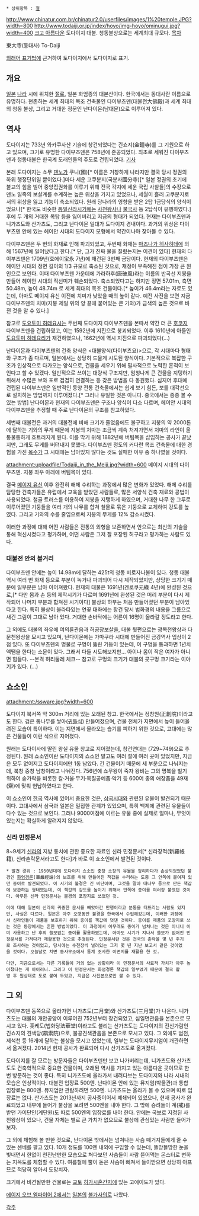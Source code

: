 * 상위항목 : [[절]]
http://www.chinatur.com.br/chinatur2.0/userfiles/images/1%20temple.JPG?width=800
http://www.todaiji.or.jp/index/hoyo/img-hoyo/ominugui.jpg?width=400
[[크고 아름다운]] 도다이지 대불. 청동불상으로는 세계최대 규모다.
[[목차]]

東大寺(동대사)
To-Daiji

[[외래어 표기법]]에 근거하여 토다이지에서 도다이지로 표기.

== 개요 ==
[[일본]] [[나라]] 시에 위치한 [[절]]로, 일본 화엄종의 대본산이다. 한국에서는 동대사란 이름으로 유명하다. 현존하는 세계 최대의 목조 건축물인 다이부츠덴(대불전大佛殿)과 세계 최대의 청동 불상, 그리고 거대한 정문인 난다이몬(남대문)으로 이루어져 있다. 

== 역사 ==
도다이지는 733년 와카쿠사산 기슭에 창건되었다는 긴쇼지(金鐘寺)를 그 기원으로 하고 있으며, 크기로 유명한 다이부츠덴은 758년에 준공되었다. 최초로 세워진 다이부츠덴과 청동대불은 한국계 도래인들의 주도로 건립되었다. [http://www.segye.com/Articles/Issue/Inquiry/Article.asp?aid=20070424001978&ctg1=03&ctg2=&subctg1=03&subctg2=&cid=0102060300000 기사]

본래 도다이지는 쇼무 [[덴노]]가 쿠니(國)[* 이름은 거창하게 나라지만 결국 당시 정권의 하위 행정단위일 뿐이었다.]마다 세운 고쿠분지(국분사國分寺)[* 일본 정권의 초기에 불교의 힘을 빌어 중앙집권화를 이루기 위해 전국 각지에 세운 국립 사찰들]의 수장으로 덴노 일족의 보살계를 수계하는 높은 위상을 가지고 있었으나, 세월이 흘러 고쿠분지로서의 위상을 잃고 기능이 축소되었다. 원래 당나라의 영향을 받은 2탑 1금당식의 양식이었으나[* 한국도 비슷한 [[통일신라]]시기에는 [[사천왕사]]나 [[불국사]] 등 2탑식이 유행하였다.] 후에 두 개의 거대한 목탑 등을 잃어버리고 지금의 형태가 되었다. 현재는 다이부츠덴과 니가츠도와 산가츠도, 그리고 난다이몬 일대가 도다이지 경내이다. 과거의 위상은 다이부츠덴 안에 있는 헤이안 시대의 도다이지 모형에서 약간이나마 찾아볼 수 있다.

다이부츠덴은 두 번의 화재로 인해 파괴되었고, 두번째 화재는 [[마츠나가 히사히데]]에 의해 1567년에 일어났다고 한다.[* 단, 그가 진짜 불을 질렀는지는 이견이 있다] 현재의 다이부츠덴은 1709년(호에이宝永 7년)에 재건된 3번째 금당이다. 현재의 다이부츠덴은 헤이안 시대의 정면 길이의 1/3 규모로 축소된 것으로, 재정이 부족해진 점이 가장 큰 원인으로 보인다. 이때 다이부츠덴 가운데에 가라하후(唐破風)라는 이름의 반곡선 지붕을 만들어 헤이안 시대의 직선미가 훼손되었다. 축소되었다고는 하지만 정면 57.01m, 측면 50.48m, 높이 48.74m 로 세계 최대의 목조 건물이다.[* 높이가 46.4m라는 자료도 있는데, 아마도 메이지 유신 이전에 치미가 낮았을 때의 높이 같다. 예전 사진을 보면 지금 다이부츠덴의 치미(지붕 제일 위의 양 끝에 붙어있는 큰 기와)가 금색의 높은 것으로 바뀐 것을 알 수 있다.] 

참고로 [[도요토미 히데요시]]는 두번째 도다이지 다이부츠덴을 본따서 약간 더 큰 [[호코지]] 다이부츠덴을 건립하였고, 이는 1592년에 지진으로 붕괴되었다. 이후 1610년에 아들인 [[도요토미 히데요리]]가 재건하였으나, 1662년에 역시 지진으로 파괴되었다(...)

난다이몬과 다이부츠덴의 건축 양식은 <대불양식(다이부츠요)>으로, 각 시대마다 형태와 구조가 좀 다르며, 일본에서는 상당히 드물게 시도된 양식이다. 기본적으로 복잡한 구조가 인상적으로 다가오는 양식으로, 건물을 세우기 위해 필사적으로 노력한 흔적이 보인다고 할 수 있겠다. 일반적으로 쓰이는 대량식 구조지만, 엄청나게 큰 건물을 지탱하기 위해서 수많은 보와 포로 겹겹히 연결하는 등 갖은 방법을 다 동원했다. 심지어 후대에 건립된 다이부츠덴은 일반적인 동양 전통 건축물에서는 쉽게 보기 힘든, 보를 대각선으로 설치하는 방법까지 이루어졌다.[* 그러나 유일한 것은 아니다. 중국에서는 종종 볼 수 있는 방법] 난다이몬과 현재의 다이부츠덴은 구조나 양식이 다소 다르며, 헤이안 시대의 다이부츠덴을 추정할 때 주로 난다이몬의 구조를 참고하였다. 

세번째 대불전은 과거의 대불전에 비해 크기가 줄었음에도 불구하고 지붕의 약 2000톤에 달하는 기와의 무게 때문에 지붕의 처마는 조금씩 계속 처져가면서 처마의 라인이 울퉁불퉁하게 흐트러지게 된다. 이를 막기 위해 1882년에 버팀목을 삽입하는 공사가 끝났지만, 그래도 무게를 버텨내지 못했다. 다이부츠덴 정도의 커다란 목조 건축물에 대한 경험을 가진 [[목수]]가 그 시대에는 남아있지 않다는 것도 실패한 이유 중 하나였을 것이다.  

attachment:uploadfile/Todaiji_in_the_Meiji.jpg?width=600
메이지 시대의 다이부츠덴. 지붕 좌우 아래에 버팀목이 있다.

결국 [[메이지 유신]] 이후 완전히 해체 수리하는 과정에서 많은 변화가 있었다. 해체 수리를 담당한 건축가들은 유럽에서 교육을 받았던 사람들로, 많은 서양식 건축 재료와 공법이 사용되었다. 철골 트러스를 이용하여 지붕을 지탱하게 하였으며, 거대한 나무 한 그루로 이루어졌던 기둥들을 여러 개의 나무를 합쳐 철물로 묶은 기둥으로 교체하여 강도를 높였다. 그리고 기와의 수를 줄임으로써 지붕의 무게를 12% 감소시켰다. 

이러한 과정에 대해 어떤 사람들은 전통의 외형을 보존하면서 안으로는 최신의 기술을 통해 혁신시켰다고 평가하며, 어떤 사람은 그저 잘 포장된 허구라고 평가하는 사람도 있다.

=== 대불전 안의 볼거리 ===
다이부츠덴 안에는 높이 14.98m에 달하는 425t의 청동 비로자나불이 있다. 청동 대불 역시 여러 번 화재 등으로 부분이 녹거나 파괴되어 다시 제작되었지만, 상당한 크기기 때문에 일부분은 남아 이어져왔다. 현재의 대불은 1691년(겐로쿠元綠 4년)에 완성된 것으로,[* 다만 몸과 손 등의 제작시기가 다르며 1691년에 완성된 것은 머리 부분이 다시 제작되어 나머지 부분과 합쳐진 시기이다] 불상의 하부는 처음 만들어졌던 부분이 남아있다고 한다. 특히 불상이 올라타있는 연꽃 대좌에는 창건 당시 법화경의 내용을 그름으로 새긴 그림이 그대로 남아 있다. 거대한 손바닥에는 어른이 16명이 올라갈 정도라고 한다. 

그 외에도 대불의 좌우에 여의륜관음과 허공장보살을, 대불 뒷편으로는 광목천왕상과 다문천왕상을 모시고 있으며, 난다이몬에는 가마쿠라 시대에 만들어진 금강역사 입상이 2점 있다. 또 다이부츠덴의 명물로 구멍이 뚫린 기둥이 있는데, 이 구멍을 통과하면 1년치 액땜을 한다는 소문이 있다. 그래서 다들 시도해보지만... 아이나 몸이 작은 여자가 아니면 힘들다. --본격 허리둘레 체크-- 참고로 구멍의 크기가 대불의 콧구멍 크기라는 이야기가 있다. (...)
== 쇼소인 ==
attachment:/ssware.jpg?width=600

도다이지 북서쪽 약 300m 거리에 있는 오래된 창고. 한국에서는 정창원(正創院)이라고도 한다. 검은 통나무를 쌓아([[귀틀]]식) 만들어졌으며, 건물 전체가 지면에서 높이 들어올려진 모습이 특이하다. 이는 지면에서 올라오는 습기를 피하기 위한 것으로, 고대에는 많은 건물들이 이런 식으로 지어졌다.

원래는 도다이사에 딸린 왕실 유물 창고로 지어졌는데, 창건연대는 (729~749)으로 추정된다. 원래 쇼소인이란 도다이지의 쇼소인 말고도 여러 절에 여러 곳이 있었지만, 지금은 모두 없어지고 도다이지에만 1동 남았다. 긴 건물이기 때문에 세 부분으로 나눠지는데, 북창 중창 남창이라고 나눠진다. 756년에 쇼무왕이 죽자 왕비는 그의 명복을 빌기 위하여 숟가락을 비롯한 칼·거울·무기·목칠공예품·악기 등 600여 종의 애장품을 49재(齋)에 맞춰 헌납하였다고 한다.

이 쇼소인이 [[한국]] 역사에 있어서 중요한 것은, [[삼국시대]]와 관련된 유물이 발견되기 때문이다. 고대사에서 삼국과 일본은 밀접한 관계가 있었으며, 특히 백제에 관련된 유물들이 다수 있는 것으로 보인다. 그러나 9000여점에 이르는 유물 중에 실제로 얼마나, 무엇이 있는지는 확실하게 알려지지 않았다.
=== 신라 민정문서 ===
8~9세기 [[신라]]의 지방 통치에 관한 중요한 자료인 신라 민정문서[* 신라장적(新羅帳籍), 신라촌락문서라고도 한다]가 바로 이 쇼소인에서 발견된 것이다.

 * 발견 경위 : 1950년대에 도다이지 쇼소인 중창 소장의 유물을 정리하다가 손상되었었던 불경인 [[화엄경론]](華嚴經論)의 보호를 위해 만들어진 책갑을 수리하는 도중 그 안쪽에 붙여져 있던 종이로 발견되었다. 이 시기의 불경은 긴 비단이며, 그것을 말아 대나무 등으로 만든 책갑에 보관하는 형태였는데, 이 책갑의 강도를 높이기 위해서 안쪽에 종이를 여러장 붙였던 것이다. 아무튼 신라 민정문서는 불경의 포장지로 쓰였던 것.

 이에 대해 일본이 신라의 귀중한 문서를 빼앗아간 만행이라고 분통을 터뜨리는 사람도 있지만, 사실은 다르다. 일본은 아주 오랫동안 불경을 한국에서 수입해갔는데, 이러한 과정에서 신라인들이 제품을 보호하기 위해 종이를 책갑에 덧댄 것이다. 종이를 제품의 포장지로 쓰는 것은 동양에서는 흔한 방법이었다. 이 과정에서 아무래도 종이가 넘쳐나는 것은 아니니 이미 사용하고 난 후의 쓸모없는 종이를 활용하였는데, 아마도 시기가 지나서 쓸모가 없어진 민정문서를 가져다가 재활용한 것으로 추정된다. 민정문서란 것은 전국의 촌락을 몇 년 주기로 조사하는 것이었고, 당시에는 수천장씩 널려있는 그저 몇 년 지난 보고서 같은 것이었을 것이다. 오늘날로 치면 동사무소에서 통계 조사한 이면지를 재활용 한 것.

 다만, 지금으로서는 다른 기록들이 거의 없는 상황이라 이 민정문서의 사료적 가치가 아주 높아졌다는 게 아이러니. 그리고 이 민정문서는 화엄경론 책갑의 일부였기 때문에 결국 촬영 후 원상태로 도로 붙여 두었고, 지금은 사진본으로만 볼 수 있다.

== 그 외 ==
다이부츠덴 동쪽으로 올라가면 니가츠도(二月堂)와 산가츠도(三月堂)가 나온다. 니가츠도는 대불의 개안공양이 이루어진 752년부터 창건되었고, 십일면관음을 본존으로 모시고 있다. 홋케도(법화당法華堂)이라고도 불리는 산가츠도는 도다이지의 전신가람인 긴쇼지의 견색당(羂索院)으로, 불공견색관음을 본존으로 모시고 있다. 그 외에도 범천, 제석천 등 16개에 달하는 불상을 모시고 있었는데, 일부는 도다이지뮤지엄이 개관하면서 옮겨졌다. 2014년 현재 공사가 완료되어 다시 산가츠도로 옮겨졌다.

도다이지를 잘 모르는 방문자들은 다이부츠덴만 보고 나가버리는데, 니가츠도와 산가츠도도 건축학적으로 중요한 건물이며, 오래된 역사를 가지고 있는 아름다운 곳이므로 한 번 방문하는 것이 좋다. 특히 니가츠도에 올라가서 내려다보는 도다이지와 나라 시내의 모습은 인상적이다. 대불전 입장료 500엔. 난다이몬 안에 있는 뮤지엄(박물관)과 통합 입장료는 800엔. 뮤지엄만 관람하려면 500엔. 니가츠도는 올라가 볼 수 있으며 따로 입장료는 없다. 산가츠도는 2013년까지 공사중이어서 폐쇄되어 있었으나, 현재 공사가 완료되었고 내부에 들어가 불상을 보려면 500엔을 내야 한다. 그 밖에 승려들이 계(戒)를 받던 가이단인(계단원)도 따로 500엔의 입장료를 내야 한다. 안에는 국보로 지정된 사천왕상이 있으나, 건물 자체는 별로 큰 가치가 없으므로 불상에 관심있는 사람만 들어가보자. 

그 외에 체험해 볼 만한 것으로, 난다이몬 밖에서는 넘쳐나는 사슴 떼거지들에게 줄 수 있는 센베를 팔고 있다. 10개 정도를 100엔 내외에 구입할 수 있는데, 똘망똘망한 눈을 빛내면서 한없이 천진난만한 모습으로 쳐다보던 사슴들이 사람 뜯어먹는 몬스터로 변하는 지옥도를 체험할 수 있다. 여름철에 뿔이 돋은 사슴이 삐져서 들이받으면 상당히 아프므로 적당히 알아서 도망치자.

크기에서 비견될만한 건물로는 [[교토]] [[히가시혼간지]]에 있는 고에이도가 있다.

[[에이지 오브 엠파이어 2]]에서는 [[일본]]의 [[불가사의]]로 나왔다. 

[[각주]]
